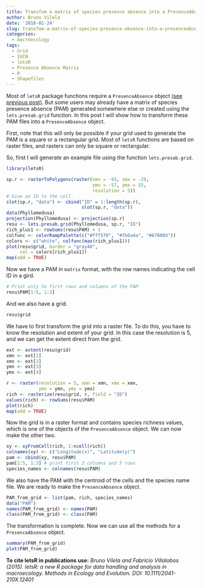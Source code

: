 ```yaml
---
title: Transfom a matrix of species presence absence into a PresenceAbsence object
author: Bruno Vilela
date: '2018-01-24'
slug: transfom-a-matrix-of-species-presence-absence-into-a-presenceabsence-object
categories:
  - macroecology
tags:
  - Grid
  - IUCN
  - letsR
  - Presence Absence Matrix
  - R
  - Shapefiles
---
```



Most of `letsR` package functions require a `PresenceAbsence` object [(see previous post)](https://rmacroecology.netlify.com/2018/01/23/a-guide-to-transform-species-shapefiles-into-a-presence-absence-matrix-based-on-a-user-defined-grid-system/). But some users may already have a matrix of species presence absence (PAM) generated somewhere else or created using the `lets.presab.grid` function. In this post I will show how to transform these PAM files into a `PresenceAbsence` object.

First, note that this will only be possible if your grid used to generate the PAM is a square or a rectangular grid. Most of `letsR` functions are based on raster files, and rasters can only be square or rectangular.

So, first I will generate an example file using the function `lets.presab.grid`.

```r
library(letsR)
```

```r
sp.r <- rasterToPolygons(raster(xmn = -93, xmx = -29,
                                ymn = -57, ymx = 15,
                                resolution = 5))
# Give an ID to the cell
slot(sp.r, "data") <- cbind("ID" = 1:length(sp.r),
                            slot(sp.r, "data"))
data(Phyllomedusa)
projection(Phyllomedusa) <- projection(sp.r)
resu <- lets.presab.grid(Phyllomedusa, sp.r, "ID")
rich_plus1 <- rowSums(resu$PAM) + 1
colfunc <- colorRampPalette(c("#fff5f0", "#fb6a4a", "#67000d"))
colors <- c("white", colfunc(max(rich_plus1)))
plot(resu$grid, border = "gray40",
     col = colors[rich_plus1])
map(add = TRUE)
```

Now we have a PAM in `matrix` format, with the row names indicating the cell ID in a gird.
```r
# Print only te first rows and columns of the PAM
resu$PAM[1:5, 1:3]
```

And we also have a grid.
```r
resu$grid
```

We have to first transform the grid into a raster file.
To do this, you have to know the resolution and extent of your grid. In this case the resolution is 5, and we can get the extent direct from the grid. 
```r
ext <- extent(resu$grid)
xmn <- ext[1]
xmx <- ext[2]
ymn <- ext[3]
ymx <- ext[4]

r <- raster(resolution = 5, xmn = xmn, xmx = xmx,
            ymn = ymn, ymx = ymx)
rich <- rasterize(resu$grid, r, field = "ID")
values(rich) <- rowSums(resu$PAM)
plot(rich)
map(add = TRUE)
```

Now the grid is in a raster format and contains species richness values, which is one of the objects of the `PresenceAbsence` object. We can now make the other two.
```r
xy <- xyFromCell(rich, 1:ncell(rich))
colnames(xy) <- c("Longitude(x)", "Latitude(y)")
pam <- cbind(xy, resu$PAM)
pam[1:5, 1:3] # print first 3 columns and 5 rows
species_names <- colnames(resu$PAM)
```

We also have the PAM with the centroid of the cells and the species name file.
We are ready to make the `PresenceAbsence` object.
```r
PAM_from_grid <- list(pam, rich, species_names)
data("PAM")
names(PAM_from_grid) <- names(PAM)
class(PAM_from_grid) <- class(PAM)
```

The transformation is complete. Now we can use all the methods for a `PresenceAbsence` object.
```r
summary(PAM_from_grid)
plot(PAM_from_grid)
```

**To cite letsR in publications use:**
*Bruno Vilela and Fabricio Villalobos (2015). letsR: a new R package for data handling and analysis in macroecology. Methods in Ecology and Evolution. DOI: 10.1111/2041-210X.12401*


